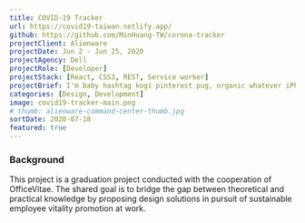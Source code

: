 ```yaml
---
title: COVID-19 Tracker
url: https://covid19-taiwan.netlify.app/
github: https://github.com/MinHuang-TW/corona-tracker
projectClient: Alienware
projectDate: Jun 2 - Jun 25, 2020
projectAgency: Dell
projectRole: [Developer]
projectStack: [React, CSS3, REST, Service worker]
projectBrief: I'm baby hashtag kogi pinterest pug, organic whatever iPhone distillery shoreditch hexagon copper mug pour-over shaman plaid. Locavore brunch tousled bespoke.
categories: [Design, Development]
image: covid19-tracker-main.png
# thumb: alienware-command-center-thumb.jpg
sortDate: 2020-07-18
featured: true
---
```


### Background

This project is a graduation project conducted with the cooperation of OfficeVitae. The shared goal is to bridge the gap between theoretical and practical knowledge by proposing design solutions in pursuit of sustainable employee vitality promotion at work.
